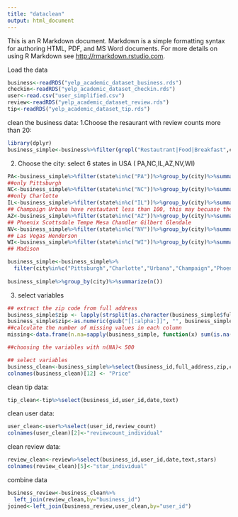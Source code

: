```yaml
---
title: "dataclean"
output: html_document
---
```


This is an R Markdown document. Markdown is a simple formatting syntax for authoring HTML, PDF, and MS Word documents. For more details on using R Markdown see <http://rmarkdown.rstudio.com>.

Load the data

```r
business<-readRDS("yelp_academic_dataset_business.rds")
checkin<-readRDS("yelp_academic_dataset_checkin.rds")
user<-read.csv("user_simplified.csv")
review<-readRDS("yelp_academic_dataset_review.rds")
tip<-readRDS("yelp_academic_dataset_tip.rds")
```

clean the business data:
1.Choose the resaurant with review counts more than 20:
```r
library(dplyr)
business_simple<-business%>%filter(grepl("Restautrant|Food|Breakfast",categories))%>%filter(review_count>20)
```

2. Choose the city: select 6 states in USA ( PA,NC,IL,AZ,NV,WI) 
```r
PA<-business_simple%>%filter(state%in%c("PA"))%>%group_by(city)%>%summarize(n=n())%>%filter(n>100)
##only Pittsburgh
NC<-business_simple%>%filter(state%in%c("NC"))%>%group_by(city)%>%summarize(n=n())%>%filter(n>100)
##only Charlotte
IL<-business_simple%>%filter(state%in%c("IL"))%>%group_by(city)%>%summarize(n=n())
## Champaign Urbana have restautant less than 100, this may becuase the city is small
AZ<-business_simple%>%filter(state%in%c("AZ"))%>%group_by(city)%>%summarize(n=n())%>%filter(n>100)
## Phoenix Scottsdale Tempe Mesa Chandler Gilbert Glendale
NV<-business_simple%>%filter(state%in%c("NV"))%>%group_by(city)%>%summarize(n=n())%>%filter(n>100)
## Las Vegas Henderson
WI<-business_simple%>%filter(state%in%c("WI"))%>%group_by(city)%>%summarize(n=n())%>%filter(n>100)
## Madison

business_simple<-business_simple%>%
  filter(city%in%c("Pittsburgh","Charlotte","Urbana","Champaign","Phoenix", "Scottsdale","Tempe","Mesa", "Chandler","Gilbert","Glendale", "Las Vegas","Henderson", "Madison"))
  
business_simple%>%group_by(city)%>%summarize(n())
```

3. select variables
```r
## extract the zip code from full address
business_simple$zip <- lapply(strsplit(as.character(business_simple$full_address), "\\,"), "[", 2)
business_simple$zip<-as.numeric(gsub("[[:alpha:]]", "", business_simple$zip))
##calculate the number of missing values in each column
missing<-data.frame(n.na=sapply(business_simple, function(x) sum(is.na(x)))) 

##choosing the variables with n(NA)< 500

## select variables
business_clean<-business_simple%>%select(business_id,full_address,zip,city,review_count,neighborhoods,longitude,state,stars,latitude,`attributes.Price Range`,`attributes.Accepts Credit Cards`)
colnames(business_clean)[12] <- "Price"
```

clean tip data:

```r
tip_clean<-tip%>%select(business_id,user_id,date,text)
```
clean user data:

```r
user_clean<-user%>%select(user_id,review_count)
colnames(user_clean)[2]<-"reviewcount_individual"
```

clean review data:

```r
review_clean<-review%>%select(business_id,user_id,date,text,stars)
colnames(review_clean)[5]<-"star_individual"
```

combine data
```r
business_review<-business_clean%>%
  left_join(review_clean,by="business_id")
joined<-left_join(business_review,user_clean,by="user_id")
```





